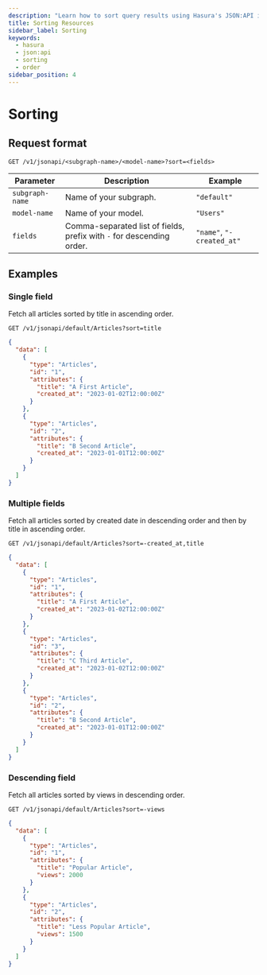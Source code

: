 ```yaml
---
description: "Learn how to sort query results using Hasura's JSON:API implementation"
title: Sorting Resources
sidebar_label: Sorting
keywords:
  - hasura
  - json:api
  - sorting
  - order
sidebar_position: 4
---
```


# Sorting

## Request format

```http
GET /v1/jsonapi/<subgraph-name>/<model-name>?sort=<fields>
```

| Parameter       | Description                                                           | Example                   |
| --------------- | --------------------------------------------------------------------- | ------------------------- |
| `subgraph-name` | Name of your subgraph.                                                | `"default"`               |
| `model-name`    | Name of your model.                                                   | `"Users"`                 |
| `fields`        | Comma-separated list of fields, prefix with `-` for descending order. | `"name"`, `"-created_at"` |

## Examples

### Single field

Fetch all articles sorted by title in ascending order.

```http title="Request:"
GET /v1/jsonapi/default/Articles?sort=title
```

```json title="Response:"
{
  "data": [
    {
      "type": "Articles",
      "id": "1",
      "attributes": {
        "title": "A First Article",
        "created_at": "2023-01-02T12:00:00Z"
      }
    },
    {
      "type": "Articles",
      "id": "2",
      "attributes": {
        "title": "B Second Article",
        "created_at": "2023-01-01T12:00:00Z"
      }
    }
  ]
}
```

### Multiple fields

Fetch all articles sorted by created date in descending order and then by title in ascending order.

```http title="Request:"
GET /v1/jsonapi/default/Articles?sort=-created_at,title
```

```json title="Response:"
{
  "data": [
    {
      "type": "Articles",
      "id": "1",
      "attributes": {
        "title": "A First Article",
        "created_at": "2023-01-02T12:00:00Z"
      }
    },
    {
      "type": "Articles",
      "id": "3",
      "attributes": {
        "title": "C Third Article",
        "created_at": "2023-01-02T12:00:00Z"
      }
    },
    {
      "type": "Articles",
      "id": "2",
      "attributes": {
        "title": "B Second Article",
        "created_at": "2023-01-01T12:00:00Z"
      }
    }
  ]
}
```

### Descending field

Fetch all articles sorted by views in descending order.

```http title="Request:"
GET /v1/jsonapi/default/Articles?sort=-views
```

```json title="Response:"
{
  "data": [
    {
      "type": "Articles",
      "id": "1",
      "attributes": {
        "title": "Popular Article",
        "views": 2000
      }
    },
    {
      "type": "Articles",
      "id": "2",
      "attributes": {
        "title": "Less Popular Article",
        "views": 1500
      }
    }
  ]
}
```
